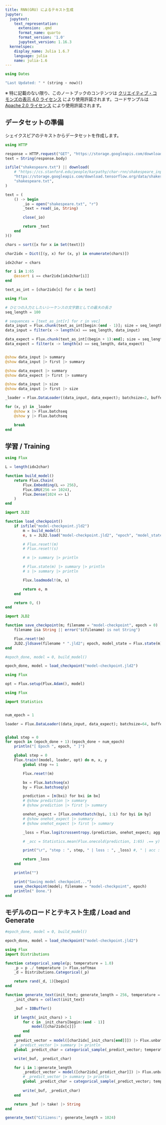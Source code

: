 ```yaml
---
title: RNN(GRU) によるテキスト生成
jupyter:
  jupytext:
    text_representation:
      extension: .qmd
      format_name: quarto
      format_version: '1.0'
      jupytext_version: 1.16.3
  kernelspec:
    display_name: Julia 1.6.7
    language: julia
    name: julia-1.6
---
```


```julia
using Dates

"Last Updated: " * (string ∘ now)()
```

※ 特に記載のない限り、このノートブックのコンテンツは [クリエイティブ・コモンズの表示 4.0 ライセンス](https://creativecommons.org/licenses/by/4.0/deed.ja) により使用許諾されます。コードサンプルは [Apache 2.0 ライセンス](https://www.apache.org/licenses/LICENSE-2.0.html) により使用許諾されます。


## データセットの準備

シェイクスピアのテキストからデータセットを作成します。

```julia
using HTTP

response = HTTP.request("GET", "https://storage.googleapis.com/download.tensorflow.org/data/shakespeare.txt")
text = String(response.body)
```

```julia
isfile("shakespeare.txt") || download(
    # "https://cs.stanford.edu/people/karpathy/char-rnn/shakespeare_input.txt",
    "https://storage.googleapis.com/download.tensorflow.org/data/shakespeare.txt",
    "shakespeare.txt",
)

text = (
    () -> begin
        _io = open("shakespeare.txt", "r")
        _text = read(_io, String)

        close(_io)

        return _text
    end
)()
```

```julia
chars = sort([x for x in Set(text)])
```

```julia
char2idx = Dict([(y, x) for (x, y) in enumerate(chars)])
```

```julia
idx2char = chars
```

```julia
for i in 1:65
    @assert i == char2idx[idx2char[i]]
end
```

```julia
text_as_int = [char2idx[c] for c in text]
```

```julia
using Flux

# ひとつの入力としたいシーケンスの文字数としての最大の長さ
seq_length = 100

# sequences = [text_as_int[r] for r in vec]
data_input = Flux.chunk(text_as_int[begin:(end - 1)]; size = seq_length)
data_input = filter(x -> length(x) == seq_length, data_input)

data_expect = Flux.chunk(text_as_int[(begin + 1):end]; size = seq_length)
data_expect = filter(x -> length(x) == seq_length, data_expect)


@show data_input |> summary
@show data_input |> first |> summary

@show data_expect |> summary
@show data_expect |> first |> summary
```

```julia
@show data_input |> size
@show data_input |> first |> size
```

```julia
_loader = Flux.DataLoader((data_input, data_expect); batchsize=2, buffer=true, partial=false, shuffle=false)

for (x, y) in _loader
    @show x |> Flux.batchseq
    @show y |> Flux.batchseq

    break
end
```

## 学習 / Training

```julia
using Flux

L = length(idx2char)

function build_model()
    return Flux.Chain(
        Flux.Embedding(L => 256),
        Flux.GRU(256 => 1024),
        Flux.Dense(1024 => L)
    )
end
```

```julia
import JLD2

function load_checkpoint()
    if isfile("model-checkpoint.jld2")
        m = build_model()
        e, s = JLD2.load("model-checkpoint.jld2", "epoch", "model_state")

        # Flux.reset!(m)
        # Flux.reset!(s)

        # m |> summary |> println

        # Flux.state(m) |> summary |> println
        # s |> summary |> println

        Flux.loadmodel!(m, s)

        return e, m
    end

    return 0, ()
end
```

```julia
import JLD2

function save_checkpoint(m; filename = "model-checkpoint", epoch = 0)
    filename isa String || error("$(filename) is not String")

    Flux.reset!(m)
    JLD2.jldsave(filename * ".jld2"; epoch, model_state = Flux.state(m))
end
```

```julia
#epoch_done, model = 0, build_model()

epoch_done, model = load_checkpoint("model-checkpoint.jld2")
```

```julia
using Flux

opt = Flux.setup(Flux.Adam(), model)
```

```julia
using Flux

import Statistics


num_epoch = 1

loader = Flux.DataLoader((data_input, data_expect); batchsize=64, buffer=true, partial=false, shuffle=true)


global step = 0
for epoch in (epoch_done + 1):(epoch_done + num_epoch)
    println("[ Epoch ", epoch, " ]")

    global step = 0
    Flux.train!(model, loader, opt) do m, x, y
        global step += 1

        Flux.reset!(m)

        bx = Flux.batchseq(x)
        by = Flux.batchseq(y)

        prediction = [m(bxi) for bxi in bx]
        # @show prediction |> summary
        # @show prediction |> first |> summary

        onehot_expect = [Flux.onehotbatch(byi, 1:L) for byi in by]
        # @show onehot_expect |> summary
        # @show onehot_expect |> first |> summary

        _loss = Flux.logitcrossentropy.(prediction, onehot_expect; agg = Statistics.mean) |> Statistics.mean

        # _acc = Statistics.mean(Flux.onecold(prediction, 1:65) .== y)

        print("\r", "step : ", step, " | loss : ", _loss) #, " | acc : ", _acc)

        return _loss
    end

    println("")

    print("Saving model checkpoint...")
    save_checkpoint(model; filename = "model-checkpoint", epoch)
    println(" Done.")
end
```

## モデルのロードとテキスト生成 / Load and Generate

```julia
#epoch_done, model = 0, build_model()

epoch_done, model = load_checkpoint("model-checkpoint.jld2")
```

```julia
using Flux
import Distributions

function categorical_sample(p; temperature = 1.0)
    _p = p ./ temperature |> Flux.softmax
    _d = Distributions.Categorical(_p)

    return rand(_d, 1)[begin]
end
```

```julia
function generate_text(init_text; generate_length = 256, temperature = 1.0)
    _init_chars = collect(init_text)

    _buf = IOBuffer()

    if length(_init_chars) > 1
        for c in _init_chars[begin:(end - 1)]
            model([char2idx[c]])
        end
    end
    _predict_vector = model([char2idx[_init_chars[end]]]) |> Flux.unbatch |> first
    # _predict_vector |> summary |> println
    global _predict_char = categorical_sample(_predict_vector; temperature) |> n -> idx2char[n]

    write(_buf, _predict_char)

    for i in 1:generate_length
        _predict_vector = model([char2idx[_predict_char]]) |> Flux.unbatch |> first
        # _predict_vector |> summary |> println
        global _predict_char = categorical_sample(_predict_vector; temperature) |> n -> idx2char[n]
    
        write(_buf, _predict_char)
    end

    return _buf |> take! |> String
end
```

```julia
generate_text("Citizens:"; generate_length = 1024)
```
